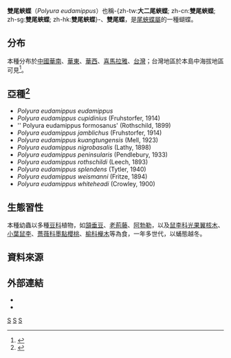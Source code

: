 {{NoteTA
|G1=Butterfly
}}
{{noteTA
| T=zh-cn:大二尾蛺蝶; zh-hk:大二尾蛺蝶; zh-tw:雙尾蛺蝶; zh-sg:大二尾蛺蝶;
| 1=zh-cn:大二尾蛺蝶; zh-hk:大二尾蛺蝶; zh-tw:雙尾蛺蝶; zh-sg:大二尾蛺蝶;
}}
{{Speciesbox
| taxon = Polyura eudamippus
| binomial_authority = Doubleday, 1843
| image = Polyura eudamippus formosana 20140412.jpg
| image2 = Polyura eudamippus formosana back 20130330.jpg
| image2_caption = 台灣產亞種（''P. e. formosana''）
| subdivision_ranks = [[亞種|亞種]]
| subdivision = 見內文
| synonyms = 
*'''''Charaxes eudamippus''''' <small>Doubleday, 1843</small>
}}

'''雙尾蛺蝶'''（''Polyura eudamippus''）也稱-{zh-tw:'''大二尾蛺蝶'''; zh-cn:'''雙尾蛺蝶'''; zh-sg:'''雙尾蛺蝶'''; zh-hk:'''雙尾蛺蝶'''}-、'''雙尾蝶'''，是[[尾蛺蝶屬|尾蛺蝶屬]]的一種蝴蝶。

==分布==
本種分布於[[中國|中國]][[華南|華南]]、[[華東|華東]]、[[華西|華西]]、[[喜馬拉雅|喜馬拉雅]]、[[台灣|台灣]]；台灣地區於本島中海拔地區可見<ref name="978-986-177-668-2">{{cite book|author=徐堉峰 |coauthors= |title=台灣蝴蝶圖鑑．下（蛺蝶） |year=2013 |publisher=晨星出版社 |location=台中市 |isbn=978-986-177-668-2 }}</ref>。

==亞種<ref name=fa>{{Cite web |url=http://www.nic.funet.fi/pub/sci/bio/life/insecta/lepidoptera/ditrysia/papilionoidea/nymphalidae/charaxinae/polyura/index.html |title=Funet |access-date=2015-04-18 |archive-date=2020-11-25 |archive-url=https://web.archive.org/web/20201125190735/http://www.nic.funet.fi/pub/sci/bio/life/insecta/lepidoptera/ditrysia/papilionoidea/nymphalidae/charaxinae/polyura/index.html |dead-url=no }}</ref>==
*'' Polyura eudamippus eudamippus''
*'' Polyura eudamippus cupidinius'' (Fruhstorfer, 1914)
*'' Polyura eudamippus formosanus' (Rothschild, 1899)
*'' Polyura eudamippus jamblichus'' (Fruhstorfer, 1914)
*'' Polyura eudamippus kuangtungensis'' (Mell, 1923)
*'' Polyura eudamippus nigrobasalis'' (Lathy, 1898)
*'' Polyura eudamippus peninsularis'' (Pendlebury, 1933)
*'' Polyura eudamippus rothschildi'' (Leech, 1893)
*'' Polyura eudamippus splendens'' (Tytler, 1940)
*'' Polyura eudamippus weismanni'' (Fritze, 1894)
*'' Polyura eudamippus whiteheadi'' (Crowley, 1900)

==生態習性==
本種幼蟲以多種[[豆科|豆科]]植物，如[[頷垂豆|頷垂豆]]、[[老荊藤|老荊藤]]、[[阿勃勒|阿勃勒]]，以及[[鼠李科|鼠李科]][[光果翼核木|光果翼核木]]、[[小葉鼠李|小葉鼠李]]、[[薔薇科|薔薇科]][[墨點櫻桃|墨點櫻桃]]、[[榆科|榆科]][[櫸木|櫸木]]等為食，一年多世代，以蛹態越冬。

==資料來源==
<references></references>

==外部連結==
* {{TaiBNET| zh=雙尾蛺蝶 | id=347193 | binomial= Polyura eudamippus | sub = formosana | authority=Rothschild, 1899| var= | accessdate=2015/04/18}} 
* {{Commonscat-inline|Polyura eudamippus|雙尾蛺蝶}}

{{Taxonbar}}
[[Category:_1843年描述的昆虫|S]]
[[Category:尾蛺蝶屬|S]]
[[Category:臺灣蝴蝶|S]]